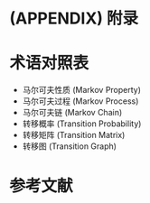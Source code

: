 # (APPENDIX) 附录 {-}

# 术语对照表 {#Terms}

- 马尔可夫性质 (Markov Property)
- 马尔可夫过程 (Markov Process)
- 马尔可夫链 (Markov Chain)
- 转移概率 (Transition Probability)
- 转移矩阵 (Transition Matrix)
- 转移图 (Transition Graph)

# 参考文献 {#Reference}
